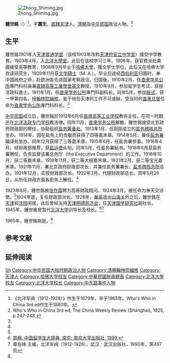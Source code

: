 [[File:Zhong_Shiming.jpg|thumb]]

'''鍾世銘'''（{{bd|1879年||1965年||catIdx=z}}）<ref>《北洋军阀（1912-1928）》作生于1879年，卒于1965年。Who's Who in China 3rd ed作生于1880年。</ref>，字'''蕙生'''，[[直隸|直隸]][[天津|天津]]人。[[清朝|清朝]]及[[中华民国|中华民国]]政治人物。<ref name=who>Who's Who in China 3rd ed, The China Weekly Review (Shanghai), 1925, p.247-248.</ref>

==生平==
鍾世銘1901年入[[天津普通学堂|天津普通学堂]]（该校1903年改称[[天津府官立中学堂|天津府官立中学堂]]）接受中学教育。1903年4月，入[[北洋大學堂|北洋大學堂]]，此后在该校学习三年。1906年，获官费派赴美國接受高等教育，1908年9月毕业于[[哈佛大學|哈佛大學]]，獲文学士学位。此后又在哈佛大学攻读研究生，1909年11月获[[文学碩士|文学碩士]]（M. A.）。毕业后途经[[西伯利亚|西伯利亚]]归國时，奉中国政府之命，赴欧洲各先进国家考察政治。归国後，1910年2月，任[[直隶学务公所|直隶学务公所]]專門科科員兼[[直隸高等工業學堂|直隸高等工業學堂]][[英文|英文]]教授。1910年9月，参加留学生考试，获授法政科進士。1911年1月，任[[直隶学务公所|直隶学务公所]]專門科副科长。同年5月，参加[[殿试|殿试]]，获一甲第四名，授[[翰林院|翰林院]][[编修|编修]]。鉴于他在天津的工作不可或缺，受当时的[[直隶总督|直隶总督]]任命为[[直隶学务公所|直隶学务公所]]專門科科长。<ref name=who/>

[[中华民国|中华民国]]成立后，鍾世銘於1912年6月任[[直隶高等工业学校|直隶高等工业学校]]教务主任，在同一时期还在[[北洋法政专门学校|北洋法政专门学校]]教法律。同年11月，[[直隶学务公所|直隶学务公所]]解散，鍾世銘接受北京政府财政部的聘任，协助组织[[盐务筹备处|盐务筹备处]]。1913年1月，任刚刚成立的[[盐务稽核总所|盐务稽核总所]]坐办。1914年，因在盐务上的贡献而获得了四等嘉禾章。1914年5月，兼任[[盐务署|盐务署]]编译处坐办。同年12月获得了三等嘉禾章。1915年6月，任盐务署参事。1916年4月，经财政部推荐，获[[盐运使|盐运使]]头衔。同年5月，任盐务署秘书。1918年6月获盐务署聘任，负责监督该署总务厅（the Executive Department）的工作。1918年10月，获二等嘉禾章。1919年11月，获二等大绶嘉禾章。1921年2月，获二等宝光嘉禾章。1921年11月，署北京政府财政部次长，并兼任盐务署署长、[[盐务稽核总所|盐务稽核总所]]总办。1921年12月，实授财政部次长。1922年3月，代理财政部总长。同年5月26日，从所任财政方面各职务上解任。<ref name=who/>

1923年6月，鍾世銘被[[张作霖|张作霖]]聘为高等财政顾问。1924年3月，被任命为奉天交涉使。<ref name=who/>1924年底，复任财政部次长。1928年，[[奉系|奉系]]退出[[山海关|山海关]]外之后，鍾世銘在[[天津|天津]]和[[沈阳|沈阳]]闲居。此后曾经主持[[天津|天津]][[明德慈济会|明德慈济会]]，任[[天津国学研究社|天津国学研究社]]副社长。1945年，鍾世銘曾暂代[[北洋大学|北洋大学]]训导长及校长。<ref>[http://overseasdb.jnu.edu.cn/renwuziliao/2011-11-28/2418.html 周棉. 中国留学生大辞典. 南京: 南京大学出版社, 1999.]{{dead link|date=2018年4月 |bot=InternetArchiveBot |fix-attempted=yes }}</ref><ref name=zbf>章伯锋 主编，北洋军阀（1912-1928），武汉：武汉出版社，1990年，第497页</ref>

1965年，鍾世銘病逝。<ref name=zbf/>

==参考文献==
<div class="references-small">
<references></references>
</div>

==延伸阅读==
{{Wikisource further reading}}

{{中華民國財政部部長}}
{{宣統三年游學畢業進士}}
{{Authority control}}

{{DEFAULTSORT:Zhong钟}}
[[Category:鍾姓|Sh]]
[[Category:中华民国大陆时期政治人物|Category:中华民国大陆时期政治人物]]
[[Category:清朝翰林院编修|Category:清朝翰林院编修]]
[[Category:天津人|Category:天津人]]
[[Category:哈佛大学校友|Category:哈佛大学校友]]
[[Category:中華民國財政總長|Category:中華民國財政總長]]
[[Category:北洋大學校友|Category:北洋大學校友]]
[[Category:北洋大学校长|Category:北洋大学校长]]
[[Category:中东路事件人物|Category:中东路事件人物]]